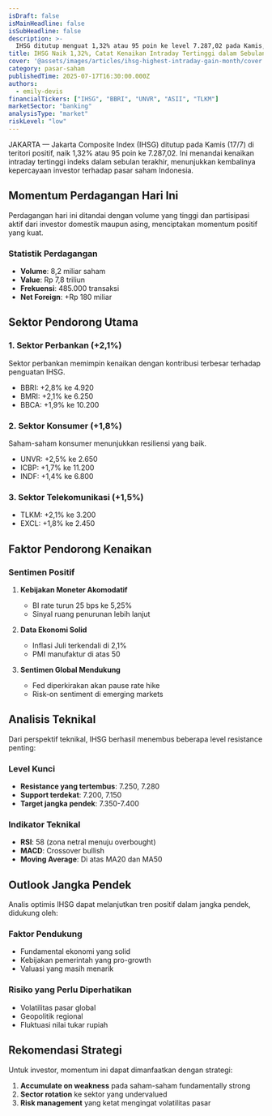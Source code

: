 ```yaml
---
isDraft: false
isMainHeadline: false
isSubHeadline: false
description: >-
  IHSG ditutup menguat 1,32% atau 95 poin ke level 7.287,02 pada Kamis, mencatat kenaikan intraday tertinggi dalam sebulan terakhir.
title: IHSG Naik 1,32%, Catat Kenaikan Intraday Tertinggi dalam Sebulan
cover: '@assets/images/articles/ihsg-highest-intraday-gain-month/cover.jpg'
category: pasar-saham
publishedTime: 2025-07-17T16:30:00.000Z
authors:
  - emily-devis
financialTickers: ["IHSG", "BBRI", "UNVR", "ASII", "TLKM"]
marketSector: "banking"
analysisType: "market"
riskLevel: "low"
---
```


JAKARTA — Jakarta Composite Index (IHSG) ditutup pada Kamis (17/7) di teritori positif, naik 1,32% atau 95 poin ke 7.287,02. Ini menandai kenaikan intraday tertinggi indeks dalam sebulan terakhir, menunjukkan kembalinya kepercayaan investor terhadap pasar saham Indonesia.

## Momentum Perdagangan Hari Ini

Perdagangan hari ini ditandai dengan volume yang tinggi dan partisipasi aktif dari investor domestik maupun asing, menciptakan momentum positif yang kuat.

### Statistik Perdagangan
- **Volume**: 8,2 miliar saham
- **Value**: Rp 7,8 triliun
- **Frekuensi**: 485.000 transaksi
- **Net Foreign**: +Rp 180 miliar

## Sektor Pendorong Utama

### 1. Sektor Perbankan (+2,1%)
Sektor perbankan memimpin kenaikan dengan kontribusi terbesar terhadap penguatan IHSG.
- BBRI: +2,8% ke 4.920
- BMRI: +2,1% ke 6.250
- BBCA: +1,9% ke 10.200

### 2. Sektor Konsumer (+1,8%)
Saham-saham konsumer menunjukkan resiliensi yang baik.
- UNVR: +2,5% ke 2.650
- ICBP: +1,7% ke 11.200
- INDF: +1,4% ke 6.800

### 3. Sektor Telekomunikasi (+1,5%)
- TLKM: +2,1% ke 3.200
- EXCL: +1,8% ke 2.450

## Faktor Pendorong Kenaikan

### Sentimen Positif
1. **Kebijakan Moneter Akomodatif**
   - BI rate turun 25 bps ke 5,25%
   - Sinyal ruang penurunan lebih lanjut

2. **Data Ekonomi Solid**
   - Inflasi Juli terkendali di 2,1%
   - PMI manufaktur di atas 50

3. **Sentimen Global Mendukung**
   - Fed diperkirakan akan pause rate hike
   - Risk-on sentiment di emerging markets

## Analisis Teknikal

Dari perspektif teknikal, IHSG berhasil menembus beberapa level resistance penting:

### Level Kunci
- **Resistance yang tertembus**: 7.250, 7.280
- **Support terdekat**: 7.200, 7.150
- **Target jangka pendek**: 7.350-7.400

### Indikator Teknikal
- **RSI**: 58 (zona netral menuju overbought)
- **MACD**: Crossover bullish
- **Moving Average**: Di atas MA20 dan MA50

## Outlook Jangka Pendek

Analis optimis IHSG dapat melanjutkan tren positif dalam jangka pendek, didukung oleh:

### Faktor Pendukung
- Fundamental ekonomi yang solid
- Kebijakan pemerintah yang pro-growth
- Valuasi yang masih menarik

### Risiko yang Perlu Diperhatikan
- Volatilitas pasar global
- Geopolitik regional
- Fluktuasi nilai tukar rupiah

## Rekomendasi Strategi

Untuk investor, momentum ini dapat dimanfaatkan dengan strategi:
1. **Accumulate on weakness** pada saham-saham fundamentally strong
2. **Sector rotation** ke sektor yang undervalued
3. **Risk management** yang ketat mengingat volatilitas pasar